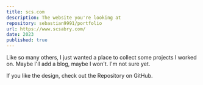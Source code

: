 ```yaml
---
title: scs.com
description: The website you're looking at
repository: sebastian9991/portfolio
url: https://www.scsabry.com/
date: 2023
published: true
---
```



Like so many others, I just wanted a place to collect some projects I worked on. Maybe I'll add a blog, maybe I won't. I'm not sure yet.

If you like the design, check out the Repository on GitHub.

